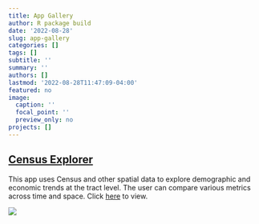 ```yaml
---
title: App Gallery
author: R package build
date: '2022-08-28'
slug: app-gallery
categories: []
tags: []
subtitle: ''
summary: ''
authors: []
lastmod: '2022-08-28T11:47:09-04:00'
featured: no
image:
  caption: ''
  focal_point: ''
  preview_only: no
projects: []
---
```

<div><a href ="https://conorotompkins.shinyapps.io/housing" target = "_blank"><h2>Census Explorer</a></div>

<p>This app uses Census and other spatial data to explore demographic and economic trends at the tract level. The user can compare various metrics across time and space. Click <a href ="https://conorotompkins.shinyapps.io/housing" target = "_blank">here</a> to view.</p>

<div><a href ="https://conorotompkins.shinyapps.io/housing" target = "_blank"><img src="images/featured.png"></a></div>
